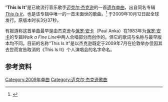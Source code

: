 {{noteTA
|G1=Show
|1=zh-hans:迈克尔; zh-hk:米高; zh-tw:麥可;
|2=zh-hans:杰克逊; zh-hk:積遜; zh-tw:傑克森;
}}
{{Infobox Single 
| Name           = This Is It
| Cover          =
| Artist         = [[迈克尔·杰克逊|迈克尔·杰克逊]]及[[杰克逊五人组|杰克逊五人组]]
| from Album     = [[This_Is_It_(迈克尔·杰克逊专辑)|This Is It]]
| Released       = 2009年10月12日
| Recorded       = 1983年左右
| Format         = 
| Genre          = [[Pop_(音乐类型)|Pop]]、[[灵魂音乐|灵魂音乐]]
| Length         = 3:37
| Label          = [[Epic_Records|Epic]]
| Writer         = [[迈克尔·杰克逊|迈克尔·杰克逊]]＆[[保罗·安卡|保罗·安卡]]
| Producer       = [[迈克尔·杰克逊|迈克尔·杰克逊]]
| Certification  = 
| Chronology     = [[迈克尔·杰克逊|迈克尔·杰克逊]]的单曲
| Last single    = "[[Wanna_Be_Startin'_Somethin'_2008|Wanna Be Startin' Somethin' 2008]]"<br />(2008)
| This single    = "'''This Is It'''"<br />(2009)
| Next single    =
}}

“'''This Is It'''”是已故流行音乐歌手[[迈克尔·杰克逊|迈克尔·杰克逊]]的一首[[遗作|遗作]][[单曲|单曲]]，出自同名专辑''[[This_Is_It_(迈克尔·杰克逊专辑)|This Is It]]''，也是该专辑中唯一的一首未面世的歌曲。<ref>{{Cite web |url=http://www.michaeljackson.com/au/news/unreleased-michael-jackson-song-it-be-unveiled-midnight-october-12th-michaeljacksoncom |title=This Is It Track Listing |accessdate=2009-10-13 |archive-date=2009-10-13 |archive-url=https://web.archive.org/web/20091013062034/http://www.michaeljackson.com/au/news/unreleased-michael-jackson-song-it-be-unveiled-midnight-october-12th-michaeljacksoncom |dead-url=no }}</ref> 于2009年10月12日起全球发行。原版本时长3分37秒。

有报道称这首单曲最早是由杰克逊与[[保罗·安卡|保罗·安卡]]（Paul Anka）在1983年为[[保罗·安卡|保罗·安卡]]的专辑''Walk a Fine Line''中两人合唱部分而创作的。但它的歌词与名称与最早版本均不同。目前的名称“This Is It”是以杰克逊既定于2009年7月在伦敦举办但因其去世而宣告取消的《This Is It》个人演唱会的名字命名。

== 参考资料 ==
{{reflist}}

{{Michael Jackson单曲}}

[[Category:2009年单曲|Category:2009年单曲]]
[[Category:迈克尔·杰克逊歌曲|Category:迈克尔·杰克逊歌曲]]